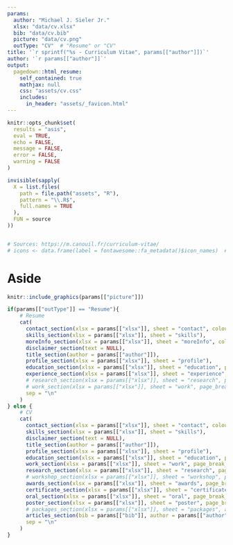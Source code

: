 ```yaml
---
params:
  author: "Michael J. Sieler Jr."
  xlsx: "data/cv.xlsx"
  bib: "data/cv.bib"
  picture: "data/cv.png"
  outType: "CV"  # "Resume" or "CV"
title: '`r sprintf("%s - Curriculum Vitae", params[["author"]])`'
author: '`r params[["author"]]`'
output:
  pagedown::html_resume:
    self_contained: true
    mathjax: null
    css: "assets/cv.css"
    includes:
      in_header: "assets/_favicon.html"
---
```


```r
knitr::opts_chunk$set(
  results = "asis",
  eval = TRUE,
  echo = FALSE,
  message = FALSE,
  error = FALSE,
  warning = FALSE
)

invisible(sapply(
  X = list.files(
    path = file.path("assets", "R"),
    pattern = "\\.R$",
    full.names = TRUE
  ),
  FUN = source
))


# Sources: https://m.canouil.fr/curriculum-vitae/
# icons <- data.frame(label = fontawesome::fa_metadata()$icon_names)  # Font Awesome icons

```

# Aside

```r
knitr::include_graphics(params[["picture"]])
```

```r

if(params[["outType"]] == "Resume"){
    # Resume
    cat(
      contact_section(xlsx = params[["xlsx"]], sheet = "contact", colour = "#3f007d"),
      skills_section(xlsx = params[["xlsx"]], sheet = "skills"),
      moreInfo_section(xlsx = params[["xlsx"]], sheet = "moreInfo", colour = "#3f007d"),
      disclaimer_section(text = NULL),
      title_section(author = params[["author"]]),
      profile_section(xlsx = params[["xlsx"]], sheet = "profile"),
      education_section(xlsx = params[["xlsx"]], sheet = "education", page_break_after = FALSE),
      experience_section(xlsx = params[["xlsx"]], sheet = "experience", page_break_after = FALSE),
      # research_section(xlsx = params[["xlsx"]], sheet = "research", page_break_after = FALSE),
      # work_section(xlsx = params[["xlsx"]], sheet = "work", page_break_after = FALSE),
      sep = "\n"
    )
} else {
    # CV
    cat(  
      contact_section(xlsx = params[["xlsx"]], sheet = "contact", colour = "#3f007d"),
      skills_section(xlsx = params[["xlsx"]], sheet = "skills"),
      disclaimer_section(text = NULL),
      title_section(author = params[["author"]]),
      profile_section(xlsx = params[["xlsx"]], sheet = "profile"),
      education_section(xlsx = params[["xlsx"]], sheet = "education", page_break_after = FALSE),
      work_section(xlsx = params[["xlsx"]], sheet = "work", page_break_after = TRUE),
      research_section(xlsx = params[["xlsx"]], sheet = "research", page_break_after = FALSE),
      # workshop_section(xlsx = params[["xlsx"]], sheet = "workshop", page_break_after = FALSE, colour = "#3f007d"),
      awards_section(xlsx = params[["xlsx"]], sheet = "awards", page_break_after = TRUE, colour = "#3f007d"),
      certificate_section(xlsx = params[["xlsx"]], sheet = "certificates", page_break_after = FALSE, colour = "#3f007d"),
      oral_section(xlsx = params[["xlsx"]], sheet = "oral", page_break_after = FALSE, colour = "#3f007d"),
      poster_section(xlsx = params[["xlsx"]], sheet = "poster", page_break_after = FALSE, colour = "#3f007d"),
      # packages_section(xlsx = params[["xlsx"]], sheet = "packages", author = params[["author"]], page_break_after = FALSE),
      articles_section(bib = params[["bib"]], author = params[["author"]], page_break_after = FALSE, only_first = FALSE),
      sep = "\n"
    )
}

```
